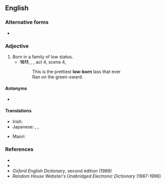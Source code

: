 {{also|lowborn}}

==English==

===Alternative forms===
* {{l|en|lowborn}}

===Adjective===
{{en-adj|head=[[low]]-[[born]]}}

# Born in a family of low status.
#* '''1611''', {{w|William Shakespeare}}, ''{{w|A Winter's Tale}}'', act 4, scene 4,
#*: This is the prettiest '''low-born''' lass that ever
#*: Ran on the green-sward.

====Antonyms====
* {{l|en|high-born}}

====Translations====
{{trans-top|born of humble parentage}}
* Irish: {{t|ga|anuasal}}
* Japanese: {{t|ja|賎しい|tr=iyashii}}, {{t+|ja|下賎|alt=下賎な|tr=gesen na}}, {{t|ja|チープな|tr=chīpu na}}
{{trans-mid}}
* Maori: {{t|mi|tautauhea}}
{{trans-bottom}}

===References===
* {{R:OneLook}}
* {{R:Dictionary.com|lowborn}}
* ''Oxford English Dictionary'', second edition (1989)
* ''Random House Webster's Unabridged Electronic Dictionary'' (1987-1996)